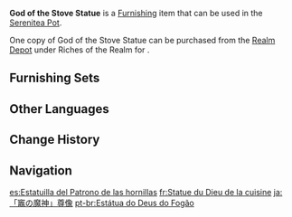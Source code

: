 {{Furnishing Infobox
|id             = 371133
|image          = Item God of the Stove Statue.png
|category       = Courtyard
|subcategory    = Large Ornament
|quality        = 4
|adeptal_energy = 90
|load           = 35
|reduced_load   = 25
|description    = A stone statue depicting the form of the God of the Stove, [[Marchosius]].<br>According to legend, "the ancients found the Stove God's shrine, but there was no statue &mdash; only a huge, smooth slab of stone." During the [[Moonchase Festival]], the same giant stone reappeared in [[Liyue Harbor]], and as if responding to the people's wishes, it opened when the festival was in full swing and revealed this statue inside.<br>To quote the Stove God himself, "Dining is the profoundest of customs in the human world." Currently, the amicable Stove God has taken on another form as he continues to witness the smoky fireplaces and steaming hearths of this world. He now lives without a single worry and takes all the naps he wants &mdash; a truly carefree life indeed.
|mention        = Guoba
|blueprint      = 
|source1        = [[Realm Depot]]
|limited        = 1
}}
'''God of the Stove Statue''' is a [[Furnishing]] item that can be used in the [[Serenitea Pot]].

One copy of God of the Stove Statue can be purchased from the [[Realm Depot]] under Riches of the Realm for {{Item|Realm Currency|30|x=300}}.

==Furnishing Sets==
{{Craft Usage|type=Furnishing Set}}

==Other Languages==
{{Other Languages
|en      = God of the Stove Statue
|zhs     = 「炉灶之魔神」尊像
|zhs_rm  = "Lúzào zhī Móshén" Zūnxiàng
|zht     = 「爐灶之魔神」尊像
|zht_rm  = "Lúzào zhī Móshén" Zūnxiàng
|zh_tl   = "{{Lex|Archon|zh}} of the Stove" Noble Statue
|ja      = 「竈の魔神」尊像
|ja_rm   = "Kama no Majin" Sonzou
|ja_tl   = "{{Lex|Archon|ja}} of the Stove" Noble Statue
|ko      = 「부뚜막의 마신」 존상
|ko_rm   = "Buttumak-ui Masin" Jonsang
|ko_tl   = "God of Wood-Burning Stove" Sacred Image
|es      = Estatuilla del Patrono de las hornillas
|es_tl   = Statuette of the Patron of the Stoves
|fr      = Statue du Dieu de la cuisine
|fr_tl   = God of Cooking Statue
|ru      = Статуя Бога Очага
|ru_tl   = Statue of the God of Hearth
|th      = รูปเคารพ "เทพเจ้าแห่งเตาไฟ"
|th_rm   = 
|th_tl   = 
|vi      = Tượng "Ma Thần Bếp"
|vi_tl   = 
|de      = Statue des „Gottes des Herdes“
|de_tl   = Statue of the "God of the Stove"
|id      = Patung Dewa Tungku
|id_tl   = God of the Stove Statue
|pt      = Estátua do Deus do Fogão
|pt_tl   = 
|tr      = Ocak Tanrısı Heykeli
|tr_tl   = 
|it      = Statua del Dio dei fornelli
|it_tl   = Statue of the God of the Stove
}}

==Change History==
{{Change History|3.4}}

==Navigation==
{{Furnishing Navbox|exterior}}

[[es:Estatuilla del Patrono de las hornillas]]
[[fr:Statue du Dieu de la cuisine]]
[[ja:「竈の魔神」尊像]]
[[pt-br:Estátua do Deus do Fogão]]
